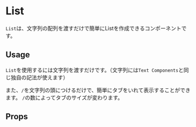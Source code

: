 

<Meta of={List} />

# List
`List`は、文字列の配列を渡すだけで簡単にListを作成できるコンポーネントです。

## Usage
`List`を使用するには文字列を渡すだけです。（文字列には`Text Components`と同じ独自の記法が使えます）

また、`/`を文字列の頭につけるだけで、簡単にタブをいれて表示することができます。
`/`の数によってタブのサイズが変わります。

## Props
<Canvas>
<Story of={List.Default} />
</Canvas>
<Controls />
